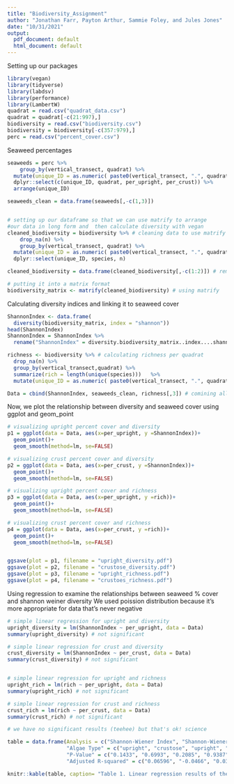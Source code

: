 ```yaml
---
title: "Biodiversity_Assignment"
author: "Jonathan Farr, Payton Arthur, Sammie Foley, and Jules Jones"
date: "10/31/2021"
output:
  pdf_document: default
  html_document: default
---
```



Setting up our packages
```r
library(vegan)
library(tidyverse)
library(labdsv)
library(performance) 
library(LambertW)
quadrat = read.csv("quadrat_data.csv")
quadrat = quadrat[-c(21:997),]
biodiversity = read.csv("biodiversity.csv")
biodiversity = biodiversity[-c(357:979),]
perc = read.csv("percent_cover.csv")
```

Seaweed percentages
```r
seaweeds = perc %>%
    group_by(vertical_transect, quadrat) %>%
  mutate(unique_ID = as.numeric( paste0(vertical_transect, ".", quadrat))) %>%
  dplyr::select(c(unique_ID, quadrat, per_upright, per_crust)) %>%
  arrange(unique_ID)

seaweeds_clean = data.frame(seaweeds[,-c(1,3)])


# setting up our dataframe so that we can use matrify to arrange
#our data in long form and  then calculate diversity with vegan 
cleaned_biodiversity = biodiversity %>% # cleaning data to use matrify
    drop_na(n) %>%
    group_by(vertical_transect, quadrat) %>%
  mutate(unique_ID = as.numeric( paste0(vertical_transect, ".", quadrat))) %>%
  dplyr::select(unique_ID, species, n)

cleaned_biodiversity = data.frame(cleaned_biodiversity[,-c(1:2)]) # removing extra columns

# putting it into a matrix format
biodiversity_matrix <- matrify(cleaned_biodiversity) # using matrify

```

Calculating diversity indices and linking it to seaweed cover
```r

ShannonIndex <- data.frame(
  diversity(biodiversity_matrix, index = "shannon"))
head(ShannonIndex)
ShannonIndex = ShannonIndex %>%
  rename("ShannonIndex" = diversity.biodiversity_matrix..index....shannon..)

richness <- biodiversity %>% # calculating richness per quadrat
  drop_na(n) %>%
  group_by(vertical_transect,quadrat) %>%
  summarize(rich = length(unique(species)))   %>%
  mutate(unique_ID = as.numeric( paste0(vertical_transect, ".", quadrat)))

Data = cbind(ShannonIndex, seaweeds_clean, richness[,3]) # comining all our data
```

Now, we plot the relationship between diversity and seaweed cover using ggplot and geom_point
```r

# visualizing upright percent cover and diversity
p1 = ggplot(data = Data, aes(x=per_upright, y =ShannonIndex))+ 
  geom_point()+
  geom_smooth(method=lm, se=FALSE)

# visualizing crust percent cover and diversity
p2 = ggplot(data = Data, aes(x=per_crust, y =ShannonIndex))+ 
  geom_point()+
  geom_smooth(method=lm, se=FALSE)

# visualizing upright percent cover and richness
p3 = ggplot(data = Data, aes(x=per_upright, y =rich))+ 
  geom_point()+
  geom_smooth(method=lm, se=FALSE)

# visualizing crust percent cover and richness
p4 = ggplot(data = Data, aes(x=per_crust, y =rich))+ 
  geom_point()+
  geom_smooth(method=lm, se=FALSE)



```

```r
ggsave(plot = p1, filename = "upright_diversity.pdf")
ggsave(plot = p2, filename = "crustose_diversity.pdf")
ggsave(plot = p3, filename = "upright_richness.pdf")
ggsave(plot = p4, filename = "crustoes_richness.pdf")
```




Using regression to examine the relationships between seaweed % cover and shannon weiner diversity
We used poission distribution because it's more appropriate for data that's never negative
```r
# simple linear regression for upright and diversity
upright_diversity = lm(ShannonIndex ~ per_upright, data = Data)
summary(upright_diversity) # not significant

# simple linear regression for crust and diversity
crust_diversity = lm(ShannonIndex ~ per_crust, data = Data)
summary(crust_diversity) # not significant


# simple linear regression for upright and richness
upright_rich = lm(rich ~ per_upright, data = Data)
summary(upright_rich) # not significant

# simple linear regression for crust and richness
crust_rich = lm(rich ~ per_crust, data = Data)
summary(crust_rich) # not significant

# we have no significant results (teehee) but that's ok! science
```


```r


table = data.frame(Analysis = c("Shannon-Wiener Index", "Shannon-Wiener Index", "Richness", "Richness"), 
                   "Algae Type" = c("upright", "crustose", "upright", "crustose"), 
                   "P-Value" = c("0.1433", "0.6993", "0.2085", "0.9387"), 
                   "Adjusted R-squared" = c("0.06596", "-0.0466", "0.03562", "-0.0552"))

knitr::kable(table, caption= "Table 1. Linear regression results of the relationship between algae morphology and both Shannon-Wiener Index and Richness")



```

